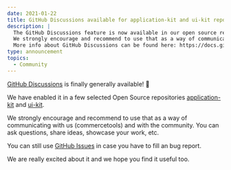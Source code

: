 ```yaml
---
date: 2021-01-22
title: GitHub Discussions available for application-kit and ui-kit repositories.
description: |
  The GitHub Discussions feature is now available in our open source repositories application-kit and ui-kit.\
  We strongly encourage and recommend to use that as a way of communicating with us (commercetools) and with the community. You can ask questions, bring up ideas, showcase your work, etc.
  More info about GitHub Discussions can be found here: https://docs.github.com/en/discussions
type: announcement
topics:
  - Community
---
```


[GitHub Discussions](https://docs.github.com/en/discussions) is finally generally available! 🎉

We have enabled it in a few selected Open Source repositories [application-kit](https://github.com/commercetools/merchant-center-application-kit/discussions/1985) and [ui-kit](https://github.com/commercetools/ui-kit/discussions/1741).

We strongly encourage and recommend to use that as a way of communicating with us (commercetools) and with the community. You can ask questions, share ideas, showcase your work, etc.

You can still use [GitHub Issues](https://github.com/commercetools/merchant-center-application-kit/issues/new/choose) in case you have to fill an bug report.

We are really excited about it and we hope you find it useful too.
